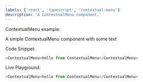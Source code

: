 ```yaml
---
labels: ['react', 'typescript', 'contextual-menu']
description: 'A ContextualMenu component.'
---
```



ContextualMenu example:

A simple ContextualMenu component with some text

Code Snippet:
```js
<ContextualMenu>hello from ContextualMenu</ContextualMenu>
```


Live Playground:
```js live
<ContextualMenu>hello from ContextualMenu</ContextualMenu>
```
